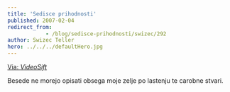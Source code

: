```yaml
---
title: 'Sedisce prihodnosti'
published: 2007-02-04
redirect_from: 
            - /blog/sedisce-prihodnosti/swizec/292
author: Swizec Teller
hero: ../../../defaultHero.jpg
---
```

[Via: _VideoSift_](http://www.videosift.com)

Besede ne morejo opisati obsega moje zelje po lastenju te carobne stvari.